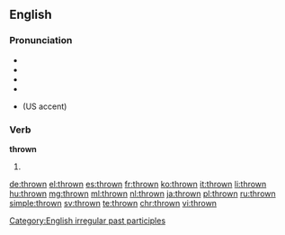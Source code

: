 ==English==

===Pronunciation===
* {{IPA|/θrəʊn/}}
* {{audio|en-us-thrown.ogg|Audio (US)|lang=en}}
* {{audio|En-uk-thrown.ogg|Audio (UK)|lang=en}}
* {{rhymes|əʊn}}
* {{homophones|lang=en|throne}} (US accent)

===Verb===
'''thrown'''

# {{past participle of|throw|lang=en}}

[[Category:English irregular past participles]]

[[de:thrown]]
[[el:thrown]]
[[es:thrown]]
[[fr:thrown]]
[[ko:thrown]]
[[it:thrown]]
[[li:thrown]]
[[hu:thrown]]
[[mg:thrown]]
[[ml:thrown]]
[[nl:thrown]]
[[ja:thrown]]
[[pl:thrown]]
[[ru:thrown]]
[[simple:thrown]]
[[sv:thrown]]
[[te:thrown]]
[[chr:thrown]]
[[vi:thrown]]